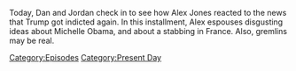 {{DEFAULTSORT:
    #_EPISODE_0818:June 9, 2023
}}{{Episode
    | title           = June 9, 2023
    | caption         = Listen to this episode on [https://knowledgefight.libsyn.com/818-june-9-2023 Libsyn] [https://open.spotify.com/episode/6RAQhoI57im3erOHc7QSdz Spotify]
    | episodeNumber   = 818
    | length          = 01:20:23
    | airDate         = June 16, 2023
    | coverageDate    = June 9, 2023
    | episodeType     = [[:Category:Present Day|Present Day]]
    | previousEpisode = [[817: June 8, 2023]]
    | nextEpisode     = [[819: February 25-27, 2004]]
}}

{{Stub}}

Today, Dan and Jordan check in to see how Alex Jones reacted to the news that Trump got indicted again. In this installment, Alex espouses disgusting ideas about Michelle Obama, and about a stabbing in France. Also, gremlins may be real.

[[Category:Episodes]]
[[Category:Present Day]]

